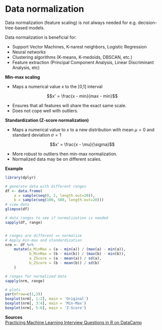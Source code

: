 # Data normalization

Data normalization (feature scaling) is not always needed for e.g. decision-tree-based models.  

Data normalization is beneficial for:  

* Support Vector Machines, K-narest neighbors, Logistic Regression
* Neural networks  
* Clustering algorithms (K-means, K-medoids, DBSCAN, etc.)  
* Feature extraction (Principal Component Analysis, Linear Discriminant Analysis, etc)  

**Min-max scaling**  

* Maps a numerical value $x$ to the [0,1] interval  

$$x' = \frac{x - min}{max - min}$$

* Ensures that all features will share the exact same scale.  
* Does not cope well with outliers.  

**Standardization (Z-score normalization)**  

* Maps a numerical value to $x$ to a new distribution with mean $\mu = 0$ and standard deviation $\sigma = 1$  

$$x' = \frac{x - \mu}{\sigma}$$

* More robust to outliers then min-max normalization.  
* Normalized data may be on different scales.  

**Example**  
```r
library(dplyr)

# generate data with different ranges
df <- data.frame(
    a = sample(seq(0, 2, length.out=20)),
    b = sample(seq(100, 500, length.out=20)))
# view data
glimpse(df)

# data ranges to see if normalization is needed
sapply(df, range)


# ranges are different => normalize
# Apply min-max and standardization
nrm <- df %>% 
    mutate(a_MinMax = (a - min(a)) / (max(a) - min(a)), 
           b_MinMax = (b - min(b)) / (max(b) - min(b)),
           a_ZScore = (a - mean(a)) / sd(a),
           b_ZScore = (b - mean(b)) / sd(b)
    )

# ranges for normalized data
sapply(nrm, range)

# plots
par(mfrow=c(1,3))
boxplot(nrm[, 1:2], main = 'Original')
boxplot(nrm[, 3:4], main = 'Min-Max')
boxplot(nrm[, 5:6], main = 'Z-Score')
```

**Sources**  
[Practicing Machine Learning Interview Questions in R on DataCamp](https://learn.datacamp.com/courses/practicing-machine-learning-interview-questions-in-r)  
